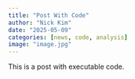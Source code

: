 ```yaml
---
title: "Post With Code"
author: "Nick Kim"
date: "2025-05-09"
categories: [news, code, analysis]
image: "image.jpg"
---
```


This is a post with executable code.

